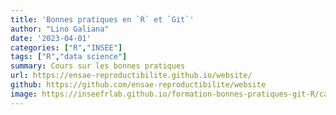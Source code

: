 ```yaml
---
title: 'Bonnes pratiques en `R` et `Git`'
author: "Lino Galiana"
date: '2023-04-01'
categories: ["R","INSEE"]
tags: ["R","data science"]
summary: Cours sur les bonnes pratiques
url: https://ensae-reproductibilite.github.io/website/
github: https://github.com/ensae-reproductibilite/website
image: https://inseefrlab.github.io/formation-bonnes-pratiques-git-R/cards/version-light/cheetah.png
---
```


